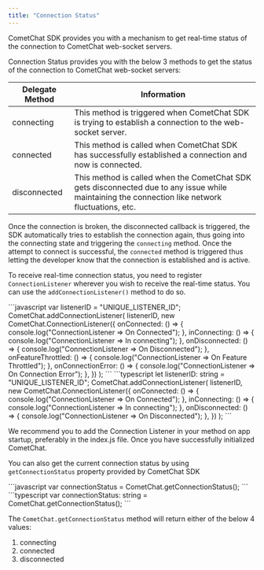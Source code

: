 ```yaml
---
title: "Connection Status"
---
```




CometChat SDK provides you with a mechanism to get real-time status of the connection to CometChat web-socket servers.

Connection Status provides you with the below 3 methods to get the status of the connection to CometChat web-socket servers:

| Delegate Method | Information                                                                                                                                      |
| --------------- | ------------------------------------------------------------------------------------------------------------------------------------------------ |
| connecting      | This method is triggered when CometChat SDK is trying to establish a connection to the web-socket server.                                        |
| connected       | This method is called when CometChat SDK has successfully established a connection and now is connected.                                         |
| disconnected    | This method is called when the CometChat SDK gets disconnected due to any issue while maintaining the connection like network fluctuations, etc. |

Once the connection is broken, the disconnected callback is triggered, the SDK automatically tries to establish the connection again, thus going into the connecting state and triggering the `connecting` method. Once the attempt to connect is successful, the `connected` method is triggered thus letting the developer know that the connection is established and is active.

To receive real-time connection status, you need to register `ConnectionListener` wherever you wish to receive the real-time status. You can use the `addConnectionListener()` method to do so.

<Tabs>
<Tab title="Connection Listener">
```javascript
var listenerID = "UNIQUE_LISTENER_ID";
CometChat.addConnectionListener(
  listenerID,
  new CometChat.ConnectionListener({
    onConnected: () => {
      console.log("ConnectionListener => On Connected");
    },
    inConnecting: () => {
      console.log("ConnectionListener => In connecting");
    },
    onDisconnected: () => {
      console.log("ConnectionListener => On Disconnected");
    },
    onFeatureThrottled: () => {
      console.log("ConnectionListener => On Feature Throttled");
    },
    onConnectionError: () => {
      console.log("ConnectionListener => On Connection Error");
    },
  })
);
```

</Tab>

<Tab title="TypeScript">
```typescript
let listenerID: string = "UNIQUE_LISTENER_ID";
CometChat.addConnectionListener(
  listenerID,
  new CometChat.ConnectionListener({
    onConnected: () => {
      console.log("ConnectionListener => On Connected");
    },
    inConnecting: () => {
      console.log("ConnectionListener => In connecting");
    },
    onDisconnected: () => {
      console.log("ConnectionListener => On Disconnected");
    },
  })
);
```

</Tab>

</Tabs>

<Note>

We recommend you to add the Connection Listener in your method on app startup, preferably in the index.js file. Once you have successfully initialized CometChat.

</Note>

You can also get the current connection status by using `getConnectionStatus` property provided by CometChat SDK

<Tabs>
<Tab title="Get Connection Status">
```javascript
var connectionStatus = CometChat.getConnectionStatus();
```

</Tab>

<Tab title="TypeScript">
```typescript
var connectionStatus: string = CometChat.getConnectionStatus();
```

</Tab>

</Tabs>

The `CometChat.getConnectionStatus` method will return either of the below 4 values:

1. connecting
2. connected
3. disconnected
